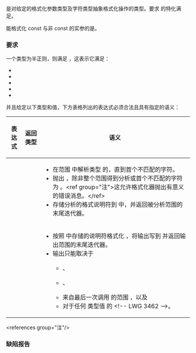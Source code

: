 {{cpp/named req/title|BasicFormatter|notes={{mark since c++20}}}}
{{cpp/named req/navbar}}

{{named req|BasicFormatter}}是对给定的格式化参数类型及字符类型抽象格式化操作的类型。要求 {{lc|std::formatter}} 的特化满足{{named req/core|BasicFormatter}}。

能格式化 const 与非 const 的实参的{{named req/core|BasicFormatter}}是{{named req|Formatter}}。

===要求===
一个类型为半正则，则满足 {{named req/core|BasicFormatter}}，这表示它满足：
* {{named req|DefaultConstructible}}
* {{named req|CopyConstructible}}
* {{named req|CopyAssignable}}
* {{named req|Destructible}}
* {{named req|Swappable}}

并且给定以下类型和值，下方表格列出的表达式必须合法且具有指定的语义：
{{dsc begin}}
{{dsc hitem|类型|定义}}
{{dsc|{{tt|CharT}}|字符类型}}
{{dsc|{{tt|Arg}}|格式化实参类型}}
{{dsc|{{tt|Formatter}}|对于类型 {{tt|Arg}} 和 {{tt|CharT}} 的{{named req/core|BasicFormatter}}类型}}
{{dsc|{{tt|OutputIt}}|{{named req|OutputIterator}}类型}}
{{dsc|{{tt|ParseCtx}}|{{c/core|std::basic_format_parse_context&lt;CharT&gt;}}}}
{{dsc|{{tt|FmtCtx}}|{{c/core|std::basic_format_context&lt;OutputIt, CharT&gt;}}}}
{{dsc hitem|值|定义}}
{{dsc|{{c|f}}|（可有 const 限定的）{{tt|Formatter}} 类型的值}}
{{dsc|{{c|g}}|{{tt|Formatter}} 类型的值}}
{{dsc|{{c|arg}}|{{tt|Arg}} 类型左值}}
{{dsc|{{c|t}}|可转换到（可有 const 限定的）&lt;!-- LWG 3636 --&gt;{{tt|Arg}} 的类型的值}}
{{dsc|{{c|parse_ctx}}|满足以下所有条件的 {{tt|ParseCtx}} 类型左值：
* {{c|parse_ctx.begin()}} 指向[[cpp/utility/format/basic_format_string#格式说明|格式字符串]]中格式化的替换域的{{spar sep|格式说明}}的开始处。
* 如果{{spar sep|格式说明}}不存在或者为空，那么满足 {{c|1=parse_ctx.begin() == parse_ctx.end()}} 和 {{c|1=*parse_ctx.begin() == '}'}} 之一。}}
{{dsc|{{c|fmt_ctx}}|{{tt|FmtCtx}} 类型左值}}
{{dsc end}}

{|class=wikitable
!表达式
!返回类型
!语义
|-
|{{c|g.parse(parse_ctx)}}
|{{tt|ParseCtx::iterator}}{{nbsp}}
|
* 在范围 {{range|parse_ctx.begin()|parse_ctx.end()}} 中解析类型 {{tt|Arg}} 的{{spar|格式说明}}，直到首个不匹配的字符。
* 抛出 {{lc|std::format_error}}，除非整个范围得到分析或首个不匹配的字符为 {{c|} }}。&lt;ref group="注"&gt;这允许格式化器抛出有意义的错误消息。&lt;/ref&gt;
* 存储分析的格式说明符到 {{c|g}} 中，并返回被分析范围的末尾迭代器。
|-
|{{c|f.format(arg, fmt_ctx)}}
|{{tt|FmtCtx::iterator}}
|
* 按照 {{c|f}} 中存储的说明符格式化 {{c|arg}}，将输出写到 {{c|fmt_ctx.out()}} 并返回输出范围的末尾迭代器。
* 输出只能取决于
** {{c|arg}}、
** {{c|format_ctx.locale()}}、
** 来自最后一次调用 {{c|f.parse(parse_ctx)}} 的范围 {{range|parse_ctx.begin()|parse_ctx.end()}}，以及
** 对于任何 {{lc|std::size_t}} 类型值 {{c|n}} 的 {{c|fmt_ctx.arg(n)}}&lt;!-- LWG 3462 --&gt;。
|}
&lt;references group="注"/&gt;

===缺陷报告===
{{dr list begin}}
{{dr list item|wg=lwg|dr=3892|std=C++20|before=当{{spar sep|格式说明}}不存在时，{{c|pc.begin()}}  的值不明确|after=使之明确}}
{{dr list end}}

{{langlinks|de|en|es|fr|it|ja|pt|ru}}